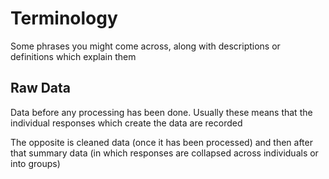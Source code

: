 # Terminology

Some phrases you might come across, along with descriptions or definitions which explain them

## Raw Data

Data before any processing has been done. Usually these means that the individual responses which create the data are recorded

The opposite is cleaned data (once it has been processed) and then after that summary data (in which responses are collapsed across individuals or into groups)